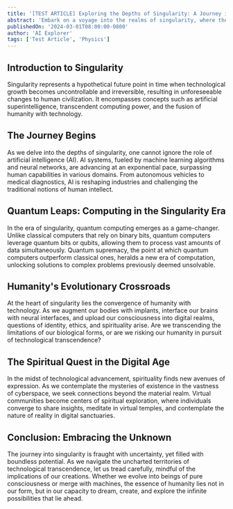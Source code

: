```yaml
---
title: '[TEST ARTICLE] Exploring the Depths of Singularity: A Journey into Technological Transcendence'
abstract: 'Embark on a voyage into the realms of singularity, where the boundaries between humanity and technology blur into obscurity. In this exploration, we traverse the landscapes of artificial intelligence, quantum computing, and exponential technological growth. Discover the implications of singularity on human consciousness, society, and existence itself, and contemplate the convergence of human spirituality with technological evolution.'
publishedOn: '2024-03-01T08:00:00-0800'
author: 'AI Explorer'
tags: ['Test Article', 'Physics']
---
```


## Introduction to Singularity

Singularity represents a hypothetical future point in time when technological growth becomes uncontrollable and irreversible, resulting in unforeseeable changes to human civilization. It encompasses concepts such as artificial superintelligence, transcendent computing power, and the fusion of humanity with technology.

## The Journey Begins

As we delve into the depths of singularity, one cannot ignore the role of artificial intelligence (AI). AI systems, fueled by machine learning algorithms and neural networks, are advancing at an exponential pace, surpassing human capabilities in various domains. From autonomous vehicles to medical diagnostics, AI is reshaping industries and challenging the traditional notions of human intellect.

## Quantum Leaps: Computing in the Singularity Era

In the era of singularity, quantum computing emerges as a game-changer. Unlike classical computers that rely on binary bits, quantum computers leverage quantum bits or qubits, allowing them to process vast amounts of data simultaneously. Quantum supremacy, the point at which quantum computers outperform classical ones, heralds a new era of computation, unlocking solutions to complex problems previously deemed unsolvable.

## Humanity's Evolutionary Crossroads

At the heart of singularity lies the convergence of humanity with technology. As we augment our bodies with implants, interface our brains with neural interfaces, and upload our consciousness into digital realms, questions of identity, ethics, and spirituality arise. Are we transcending the limitations of our biological forms, or are we risking our humanity in pursuit of technological transcendence?

## The Spiritual Quest in the Digital Age

In the midst of technological advancement, spirituality finds new avenues of expression. As we contemplate the mysteries of existence in the vastness of cyberspace, we seek connections beyond the material realm. Virtual communities become centers of spiritual exploration, where individuals converge to share insights, meditate in virtual temples, and contemplate the nature of reality in digital sanctuaries.

## Conclusion: Embracing the Unknown

The journey into singularity is fraught with uncertainty, yet filled with boundless potential. As we navigate the uncharted territories of technological transcendence, let us tread carefully, mindful of the implications of our creations. Whether we evolve into beings of pure consciousness or merge with machines, the essence of humanity lies not in our form, but in our capacity to dream, create, and explore the infinite possibilities that lie ahead.
